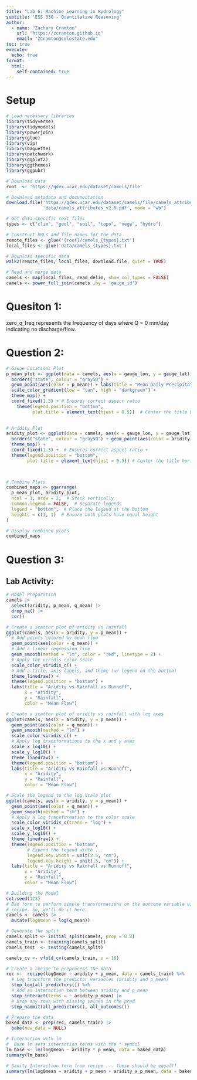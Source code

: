 ```yaml
---
title: "Lab 6: Machine Learning in Hydrology"
subtitle: 'ESS 330 - Quantitative Reasoning'
author:
  - name: "Zachary Cramton"
    url: "https://zcramton.github.io"
    email: "ZCramton@colostate.edu"
toc: true
execute:
  echo: true
format:
  html:
    self-contained: true
---
```

# Setup
```r
# Load necessary libraries
library(tidyverse)
library(tidymodels)
library(powerjoin)
library(glue)
library(vip)
library(baguette)
library(patchwork)
library(ggplot2)
library(ggthemes)
library(ggpubr)

# Download data
root  <- 'https://gdex.ucar.edu/dataset/camels/file'

# Download metadata and documentation
download.file('https://gdex.ucar.edu/dataset/camels/file/camels_attributes_v2.0.pdf', 
              'data/camels_attributes_v2.0.pdf', mode = "wb")

# Get data specific text files
types <- c("clim", "geol", "soil", "topo", "vege", "hydro")

# Construct URLs and file names for the data
remote_files <- glue('{root}/camels_{types}.txt')
local_files <- glue('data/camels_{types}.txt')

# Download specific data
walk2(remote_files, local_files, download.file, quiet = TRUE)

# Read and merge data
camels <- map(local_files, read_delim, show_col_types = FALSE) 
camels <- power_full_join(camels ,by = 'gauge_id')
```
# Quesiton 1:
zero_q_freq represents the frequency of days where Q = 0 mm/day indicating no discharge/flow.

# Question 2:
```r
# Gauge Locations Plot
p_mean_plot <- ggplot(data = camels, aes(x = gauge_lon, y = gauge_lat)) +
  borders("state", colour = "gray50") +
  geom_point(aes(color = p_mean)) + labs(title = "Mean Daily Precipitation Across the Contintnetal US", color = "Precipitation (mm)") +
  scale_color_gradient(low = "tan", high = "darkgreen") + 
  theme_map() +
  coord_fixed(1.3) + # Ensures correct aspect ratio
    theme(legend.position = "bottom",
          plot.title = element_text(hjust = 0.5))  # Center the title horizontally
  

# Aridity Plot
aridity_plot <- ggplot(data = camels, aes(x = gauge_lon, y = gauge_lat))+
  borders("state", colour = "gray50") + geom_point(aes(color = aridity)) + labs(title = "Aridity Across the Contintnetal US", color = "Aridity Index") + scale_color_gradient(low = "dodgerblue", high = "red") + 
  theme_map() +
  coord_fixed(1.3) +  # Ensures correct aspect ratio +
  theme(legend.position = "bottom",
        plot.title = element_text(hjust = 0.5)) # Center the title horizontally
  


# Combine Plots
combined_maps <- ggarrange(
  p_mean_plot, aridity_plot,
  ncol = 1, nrow = 2,  # Stack vertically
  common.legend = FALSE,  # Separate legends
  legend = "bottom",  # Place the legend at the bottom
  heights = c(1, 1)  # Ensure both plots have equal height
)

# Display combined plots
combined_maps
```

# Question 3:
## Lab Activity:
```r
# Model Preparation
camels |> 
  select(aridity, p_mean, q_mean) |> 
  drop_na() |> 
  cor()

# Create a scatter plot of aridity vs rainfall
ggplot(camels, aes(x = aridity, y = p_mean)) +
  # Add points colored by mean flow
  geom_point(aes(color = q_mean)) +
  # Add a linear regression line
  geom_smooth(method = "lm", color = "red", linetype = 2) +
  # Apply the viridis color scale
  scale_color_viridis_c() +
  # Add a title, axis labels, and theme (w/ legend on the bottom)
  theme_linedraw() + 
  theme(legend.position = "bottom") + 
  labs(title = "Aridity vs Rainfall vs Runnoff", 
       x = "Aridity", 
       y = "Rainfall",
       color = "Mean Flow")

# Create a scatter plot of aridity vs rainfall with log axes
ggplot(camels, aes(x = aridity, y = p_mean)) +
  geom_point(aes(color = q_mean)) +
  geom_smooth(method = "lm") +
  scale_color_viridis_c() +
  # Apply log transformations to the x and y axes
  scale_x_log10() + 
  scale_y_log10() +
  theme_linedraw() +
  theme(legend.position = "bottom") + 
  labs(title = "Aridity vs Rainfall vs Runnoff", 
       x = "Aridity", 
       y = "Rainfall",
       color = "Mean Flow")

# Scale the legend to the log scale plot
ggplot(camels, aes(x = aridity, y = p_mean)) +
  geom_point(aes(color = q_mean)) +
  geom_smooth(method = "lm") +
  # Apply a log transformation to the color scale
  scale_color_viridis_c(trans = "log") +
  scale_x_log10() + 
  scale_y_log10() +
  theme_linedraw() +
  theme(legend.position = "bottom",
        # Expand the legend width ...
        legend.key.width = unit(2.5, "cm"),
        legend.key.height = unit(.5, "cm")) + 
  labs(title = "Aridity vs Rainfall vs Runnoff", 
       x = "Aridity", 
       y = "Rainfall",
       color = "Mean Flow") 
```

```r
# Building the Model
set.seed(123)
# Bad form to perform simple transformations on the outcome variable within a 
# recipe. So, we'll do it here.
camels <- camels |> 
  mutate(logQmean = log(q_mean))

# Generate the split
camels_split <- initial_split(camels, prop = 0.8)
camels_train <- training(camels_split)
camels_test  <- testing(camels_split)

camels_cv <- vfold_cv(camels_train, v = 10)

# Create a recipe to preprocess the data
rec <-  recipe(logQmean ~ aridity + p_mean, data = camels_train) %>%
  # Log transform the predictor variables (aridity and p_mean)
  step_log(all_predictors()) %>%
  # Add an interaction term between aridity and p_mean
  step_interact(terms = ~ aridity:p_mean) |> 
  # Drop any rows with missing values in the pred
  step_naomit(all_predictors(), all_outcomes())

# Prepare the data
baked_data <- prep(rec, camels_train) |> 
  bake(new_data = NULL)

# Interaction with lm
#  Base lm sets interaction terms with the * symbol
lm_base <- lm(logQmean ~ aridity * p_mean, data = baked_data)
summary(lm_base)

# Sanity Interaction term from recipe ... these should be equal!!
summary(lm(logQmean ~ aridity + p_mean + aridity_x_p_mean, data = baked_data))
```

